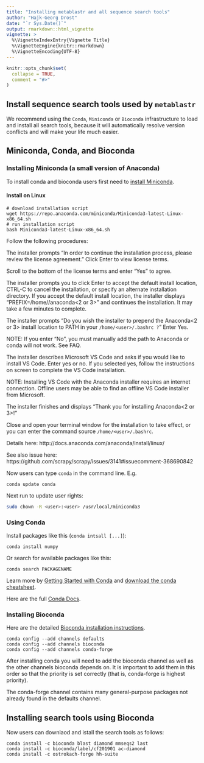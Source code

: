 ```yaml
---
title: "Installing metablastr and all sequence search tools"
author: "Hajk-Georg Drost"
date: "`r Sys.Date()`"
output: rmarkdown::html_vignette
vignette: >
  %\VignetteIndexEntry{Vignette Title}
  %\VignetteEngine{knitr::rmarkdown}
  %\VignetteEncoding{UTF-8}
---
```


```r
knitr::opts_chunk$set(
  collapse = TRUE,
  comment = "#>"
)
```

## Install sequence search tools used by `metablastr`

We recommend using the `Conda`, `Miniconda` or `Bioconda` infrastructure to load and install
all search tools, because it will automatically resolve version conflicts and will
make your life much easier.


## Miniconda, Conda, and Bioconda

### Installing Miniconda (a small version of Anaconda)

To install conda and bioconda users first need to [install Miniconda](https://conda.io/miniconda.html).

#### Install on Linux

```
# download installation script
wget https://repo.anaconda.com/miniconda/Miniconda3-latest-Linux-x86_64.sh
# run installation script
bash Miniconda3-latest-Linux-x86_64.sh
```

Follow the following procedures:

The installer prompts “In order to continue the installation process, please review the license agreement.” Click Enter to view license terms.

Scroll to the bottom of the license terms and enter “Yes” to agree.

The installer prompts you to click Enter to accept the default install location, CTRL-C to cancel the installation, or specify an alternate installation directory. If you accept the default install location, the installer displays “PREFIX=/home/<user>/anaconda<2 or 3>” and continues the installation. It may take a few minutes to complete.

The installer prompts “Do you wish the installer to prepend the Anaconda<2 or 3> install location to PATH in your `/home/<user>/.bashrc ?`” Enter Yes.

NOTE: If you enter “No”, you must manually add the path to Anaconda or conda will not work. See FAQ.

The installer describes Microsoft VS Code and asks if you would like to install VS Code. Enter yes or no. If you selected yes, follow the instructions on screen to complete the VS Code installation.

NOTE: Installing VS Code with the Anaconda installer requires an internet connection. Offline users may be able to find an offline VS Code installer from Microsoft.

The installer finishes and displays “Thank you for installing Anaconda<2 or 3>!”

Close and open your terminal window for the installation to take effect, or you can enter the command source `/home/<user>/.bashrc`.

Details here: http://docs.anaconda.com/anaconda/install/linux/

See also issue here: https://github.com/scrapy/scrapy/issues/3141#issuecomment-368690842

Now users can type `conda` in the command line.
E.g.

```
conda update conda
```

Next run to update user rights:

```sh
sudo chown -R <user>:<user> /usr/local/miniconda3
```

### Using Conda

Install packages like this (`conda intsall [...]`):

```
conda install numpy
```

Or search for available packages like this:

```
conda search PACKAGENAME
```

Learn more by [Getting Started with Conda](https://conda.io/docs/user-guide/getting-started.html)
and [download the conda cheatsheet](https://conda.io/docs/user-guide/cheatsheet.html).

Here are the full [Conda Docs](https://conda.io/docs/).

### Installing Bioconda

Here are the detailed [Bioconda installation instructions](https://bioconda.github.io/).

```
conda config --add channels defaults
conda config --add channels bioconda
conda config --add channels conda-forge
```

After installing conda you will need to add the bioconda channel as well as the other channels bioconda depends on. It is important to add them in this order so that the priority is set correctly (that is, conda-forge is highest priority).

The conda-forge channel contains many general-purpose packages not already found in the defaults channel.


## Installing search tools using Bioconda

Now users can downlaod and istall the search tools as follows:

```
conda install -c bioconda blast diamond mmseqs2 last
conda install -c bioconda/label/cf201901 ac-diamond
conda install -c ostrokach-forge hh-suite
```

